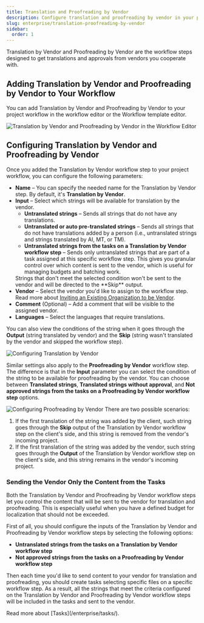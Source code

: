 ```yaml
---
title: Translation and Proofreading by Vendor
description: Configure translation and proofreading by vendor in your project workflow
slug: enterprise/translation-proofreading-by-vendor
sidebar:
  order: 1
---
```



Translation by Vendor and Proofreading by Vendor are the workflow steps designed to get translations and approvals from vendors you cooperate with.

<CardGrid>
  <LinkCard
    title="Workflow Overview"
    href="/enterprise/workflows/"
  />
  <LinkCard
    title="Vendors"
    href="/enterprise/vendors/"
  />
</CardGrid>

## Adding Translation by Vendor and Proofreading by Vendor to Your Workflow

You can add Translation by Vendor and Proofreading by Vendor to your project workflow in the workflow editor or the Workflow template editor.

<Image src={translationByVendorWorkflowEditor} alt="Translation by Vendor and Proofreading by Vendor in the Workflow Editor" />

## Configuring Translation by Vendor and Proofreading by Vendor

Once you added the Translation by Vendor workflow step to your project workflow, you can configure the following parameters:

* **Name** – You can specify the needed name for the Translation by Vendor step. By default, it's **Translation by Vendor**.
* **Input** – Select which strings will be available for translation by the vendor.
    * **Untranslated strings** – Sends all strings that do not have any translations.
    * **Untranslated or auto pre-translated strings** – Sends all strings that do not have translations added by a person (i.e., untranslated strings and strings translated by AI, MT, or TM).
    * **Untranslated strings from the tasks on a Translation by Vendor workflow step** – Sends only untranslated strings that are part of a task assigned at this specific workflow step. This gives you granular control over which content is sent to the vendor, which is useful for managing budgets and batching work.
    <Aside>
      Strings that don't meet the selected condition won't be sent to the vendor and will be directed to the **Skip** output.
    </Aside>
* **Vendor** – Select the vendor you'd like to assign to the workflow step. Read more about [Inviting an Existing Organization to be Vendor](/enterprise/vendors/#inviting-an-existing-organization-to-be-a-vendor).
* **Comment** (Optional) – Add a comment that will be visible to the assigned vendor.
* **Languages** – Select the languages that require translations.

You can also view the conditions of the string when it goes through the **Output** (string translated by vendor) and the **Skip** (string wasn't translated by the vendor and skipped the workflow step).

<Image src={configuringTranslationByVendor} alt="Configuring Translation by Vendor" class="width-sm m-auto" />

Similar settings also apply to the **Proofreading by Vendor** workflow step. The difference is that in the **Input** parameter you can select the condition of the string to be available for proofreading by the vendor. You can choose between **Translated strings**, **Translated strings without approval**, and **Not approved strings from the tasks on a Proofreading by Vendor workflow step** options.

<Image src={configuringProofreadingByVendor} alt="Configuring Proofreading by Vendor" class="width-sm m-auto" />

<QuestionAnswer title="What happens to the string if it was translated by both the vendor and client?">
  There are two possible scenarios:

  1. If the first translation of the string was added by the client, such string goes through the **Skip** output of the Translation by Vendor workflow step on the client's side, and this string is removed from the vendor's incoming project.
  2. If the first translation of the string was added by the vendor, such string goes through the **Output** of the Translation by Vendor workflow step on the client's side, and this string remains in the vendor's incoming project.
</QuestionAnswer>

### Sending the Vendor Only the Content from the Tasks

Both the Translation by Vendor and Proofreading by Vendor workflow steps let you control the content that will be sent to the vendor for translation and proofreading. This is especially useful when you have a defined budget for localization that should not be exceeded.

First of all, you should configure the inputs of the Translation by Vendor and Proofreading by Vendor workflow steps by selecting the following options:

* **Untranslated strings from the tasks on a Translation by Vendor workflow step**
* **Not approved strings from the tasks on a Proofreading by Vendor workflow step**

Then each time you'd like to send content to your vendor for translation and proofreading, you should create tasks selecting specific files on a specific workflow step. As a result, all the strings that meet the criteria configured on the Translation by Vendor and Proofreading by Vendor workflow steps will be included in the tasks and sent to the vendor.

<ReadMore>
  Read more about [Tasks](/enterprise/tasks/).
</ReadMore>

